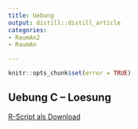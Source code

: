 ```yaml
---
title: Uebung
output: distill::distill_article
categories:
- RaumAn2
- RaumAn

---
```


```r
knitr::opts_chunk$set(error = TRUE)
```
## Uebung C -- Loesung

[R-Script als Download](Uebung_C.R)

```
```
